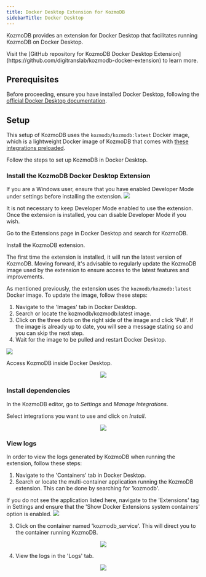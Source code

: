 ```yaml
---
title: Docker Desktop Extension for KozmoDB
sidebarTitle: Docker Desktop
---
```


KozmoDB provides an extension for Docker Desktop that facilitates running KozmoDB on Docker Desktop.

<Tip>
Visit the [GitHub repository for KozmoDB Docker Desktop Extension](https://github.com/digitranslab/kozmodb-docker-extension) to learn more.
</Tip>

## Prerequisites

Before proceeding, ensure you have installed Docker Desktop, following the [official Docker Desktop documentation](https://www.docker.com/products/docker-desktop/).

## Setup

This setup of KozmoDB uses the `kozmodb/kozmodb:latest` Docker image, which is a lightweight Docker image of KozmoDB that comes with [these integrations preloaded](https://github.com/digitranslab/kozmodb/blob/main/default_handlers.txt).

Follow the steps to set up KozmoDB in Docker Desktop.

### Install the KozmoDB Docker Desktop Extension

<Tip>
If you are a Windows user, ensure that you have enabled Developer Mode under settings before installing the extension.

<img src="/assets/docker/docker_desktop/enable-win-dev-mode.png"/>

It is not necessary to keep Developer Mode enabled to use the extension. Once the extension is installed, you can disable Developer Mode if you wish.
</Tip>

Go to the Extensions page in Docker Desktop and search for KozmoDB.

Install the KozmoDB extension.

<Tip>
The first time the extension is installed, it will run the latest version of KozmoDB. Moving forward, it's advisable to regularly update the KozmoDB image used by the extension to ensure access to the latest features and improvements.

As mentioned previously, the extension uses the `kozmodb/kozmodb:latest` Docker image. To update the image, follow these steps:
1. Navigate to the 'Images' tab in Docker Desktop.
2. Search or locate the kozmodb/kozmodb:latest image.
3. Click on the three dots on the right side of the image and click 'Pull'. If the image is already up to date, you will see a message stating so and you can skip the next step.
4. Wait for the image to be pulled and restart Docker Desktop.

<img src="/assets/docker/docker_desktop/pull-latest-image.png"/>
</Tip>

Access KozmoDB inside Docker Desktop.

<p align="center">
  <img src="/assets/docker/docker_desktop/kozmodb_docker_desktop.png"/>
</p>

### Install dependencies

In the KozmoDB editor, go to *Settings* and *Manage Integrations*.

Select integrations you want to use and click on *Install*.

<p align="center">
  <img src="/assets/install-dependencies-gui.png"/>
</p>

### View logs

In order to view the logs generated by KozmoDB when running the extension, follow these steps:
1. Navigate to the 'Containers' tab in Docker Desktop.
2. Search or locate the multi-container application running the KozmoDB extension. This can be done by searching for 'kozmodb'.

<Tip>
If you do not see the application listed here, navigate to the 'Extensions' tag in Settings and ensure that the 'Show Docker Extensions system containers' option is enabled.

<img src="/assets/docker/docker_desktop/enable-extension-containers.png"/>
</Tip>

3. Click on the container named 'kozmodb_service'. This will direct you to the container running KozmoDB.

<p align="center">
  <img src="/assets/docker/docker_desktop/containers-running-extension.png"/>
</p>

4. View the logs in the 'Logs' tab.

<p align="center">
  <img src="/assets/docker/docker_desktop/kozmodb-container-logs.png"/>
</p>